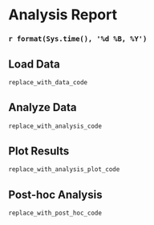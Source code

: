 # Analysis Report
### `r format(Sys.time(), '%d %B, %Y')`

## Load Data

```r
replace_with_data_code
```

## Analyze Data

```r
replace_with_analysis_code
```

## Plot Results

```r
replace_with_analysis_plot_code
```

## Post-hoc Analysis

```r
replace_with_post_hoc_code
```